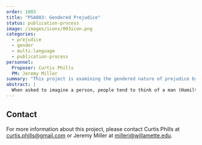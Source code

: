 ```yaml
---
order: 1003
title: "PSA003: Gendered Prejudice"
status: publication-process
image: /images/icons/003icon.png
categories:
  - prejudice
  - gender
  - multi-language
  - publication-process
personnel:
  Proposer: Curtis Phills
  PM: Jeremy Miller
summary: "This project is examining the gendered nature of prejudice by testing whether  prejudice toward a social group generally is more strongly related to prejudice towards its male members than its female members."
abstract: |
  When asked to imagine a person, people tend to think of a man (Hamilton, 1991). The same is true for some social groups as well–when asked to imagine a Black or White person, people tend to imagine a Black or White man (Schug, Alt, & Klauer, 2015). One reason for this is androcentrism: the belief that men are the default and women are the exception or “other” (Bailey, LaFrance, & Dovidio, 2018; Bem, 1993; Smith & Zarate, 1992).The present research will describe the gendered nature of prejudice for seven social categories (i.e., Black people, East Asian people, White people, police, politicians, and criminals). We hypothesized that, if prejudice occurs for the group, it is more strongly related to prejudice toward the men of that social category than toward the women of that category. This study was conducted across several laboratories and languages and was paired with PSA 002 for data collection.
---
```


## Contact

For more information about this project, please contact Curtis Phills at [curtis.phills@gmail.com](mailto:curtis.phills@gmail.com) or Jeremy Miller at [millerj@willamette.edu](mailto:millerj@willamette.edu).

